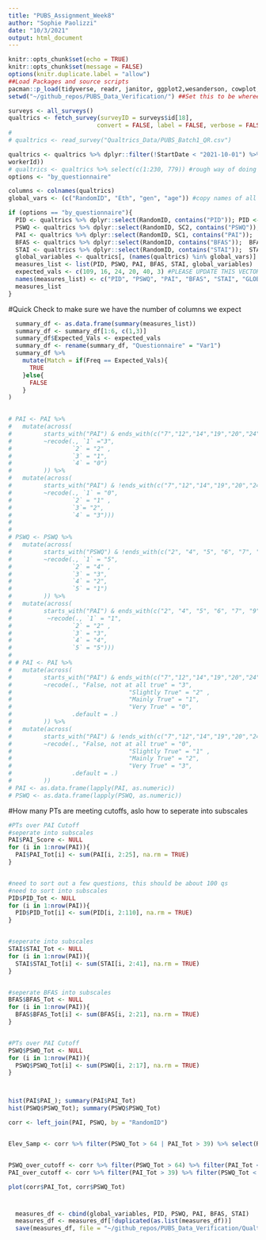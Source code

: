```yaml
---
title: "PUBS_Assignment_Week8"
author: "Sophie Paolizzi"
date: "10/3/2021"
output: html_document
---
```


```r
knitr::opts_chunk$set(echo = TRUE)
knitr::opts_chunk$set(message = FALSE)
options(knitr.duplicate.label = "allow")
##Load Packages and source scripts
pacman::p_load(tidyverse, readr, janitor, ggplot2,wesanderson, cowplot, flextable, plotly, qualtRics)
setwd("~/github_repos/PUBS_Data_Verification/") ##Set this to be whereever you're storing the data

surveys <- all_surveys()
qualtrics <- fetch_survey(surveyID = surveys$id[18],
                         convert = FALSE, label = FALSE, verbose = FALSE, force_request = TRUE)
# 
# qualtrics <- read_survey("Qualtrics_Data/PUBS_Batch1_QR.csv")
```

```r
qualtrics <- qualtrics %>% dplyr::filter(!StartDate < "2021-10-01") %>% dplyr::filter(Progress == "100") %>% rename(age = Q242_1) %>% mutate(age == as.numeric(age)) %>% filter(age <= 45) %>% filter(!is.na(	
workerId))
# qualtrics <- qualtrics %>% select(c(1:230, 779)) #rough way of doing this but it works
options <- "by_questionnaire"
```

```r
columns <- colnames(qualtrics)
global_vars <- (c("RandomID", "Eth", "gen", "age")) #copy names of all demographic variables in here.
```

```r
if (options == "by_questionnaire"){
  PID <- qualtrics %>% dplyr::select(RandomID, contains("PID")); PID <- as.data.frame(lapply(PID, as.numeric))
  PSWQ <- qualtrics %>% dplyr::select(RandomID, SC2, contains("PSWQ"));  PSWQ <- as.data.frame(lapply(PSWQ, as.numeric))
  PAI <- qualtrics %>% dplyr::select(RandomID, SC1, contains("PAI"));  PAI <- as.data.frame(lapply(PAI, as.numeric))
  BFAS <- qualtrics %>% dplyr::select(RandomID, contains("BFAS"));  BFAS <- as.data.frame(lapply(BFAS, as.numeric))
  STAI <- qualtrics %>% dplyr::select(RandomID, contains("STAI"));  STAI <- as.data.frame(lapply(STAI, as.numeric))
  global_variables <- qualtrics[, (names(qualtrics) %in% global_vars)]
  measures_list <- list(PID, PSWQ, PAI, BFAS, STAI, global_variables)
  expected_vals <- c(109, 16, 24, 20, 40, 3) #PLEASE UPDATE THIS VECTOR WITH YOUR EXPECTED COUNT
  names(measures_list) <- c("PID", "PSWQ", "PAI", "BFAS", "STAI", "GLOBAL")
  measures_list
}
```


#Quick Check to make sure we have the number of columns we expect
```r
  summary_df <- as.data.frame(summary(measures_list))
  summary_df <- summary_df[1:6, c(1,3)]
  summary_df$Expected_Vals <- expected_vals 
  summary_df <- rename(summary_df, "Questionnaire" = "Var1")
  summary_df %>%
    mutate(Match = if(Freq == Expected_Vals){
      TRUE
    }else{
      FALSE
    }
)
  
```




```r
# PAI <- PAI %>%
#   mutate(across(
#         starts_with("PAI") & ends_with(c("7","12","14","19","20","24")),
#         ~recode(., `1` ="3",
#                 `2` = "2" ,
#                 `3` = "1",
#                 `4` = "0")
#         )) %>%
#   mutate(across(
#         starts_with("PAI") & !ends_with(c("7","12","14","19","20","24")),
#         ~recode(., `1` = "0",
#                 `2` = "1" ,
#                 `3`= "2",
#                 `4` = "3")))
# 
# 
# PSWQ <- PSWQ %>%
#   mutate(across(
#         starts_with("PSWQ") & !ends_with(c("2", "4", "5", "6", "7", "9", "12", "13", "14", "15", "16")),
#         ~recode(., `1` = "5",
#                 `2` = "4" ,
#                 `3` = "3",
#                 `4` = "2",
#                 `5` = "1")
#         )) %>%
#   mutate(across(
#         starts_with("PAI") & ends_with(c("2", "4", "5", "6", "7", "9", "12", "13", "14", "15", "16")),
#          ~recode(., `1` = "1",
#                 `2` = "2" ,
#                 `3` = "3",
#                 `4` = "4",
#                 `5` = "5")))
# 
# # PAI <- PAI %>%
#   mutate(across(
#         starts_with("PAI") & ends_with(c("7","12","14","19","20","24")),
#         ~recode(., "False, not at all true" = "3",
#                                 "Slightly True" = "2" ,
#                                 "Mainly True" = "1",
#                                 "Very True" = "0",
#                 .default = .)
#         )) %>%
#   mutate(across(
#         starts_with("PAI") & !ends_with(c("7","12","14","19","20","24")),
#         ~recode(., "False, not at all true" = "0",
#                                 "Slightly True" = "1" ,
#                                 "Mainly True" = "2",
#                                 "Very True" = "3",
#                 .default = .)
#         ))
# PAI <- as.data.frame(lapply(PAI, as.numeric))
# PSWQ <- as.data.frame(lapply(PSWQ, as.numeric))
```


#How many PTs are meeting cutoffs, aslo how to seperate into subscales
```r

#PTs over PAI Cutoff
#seperate into subscales
PAI$PAI_Score <- NULL
for (i in 1:nrow(PAI)){
  PAI$PAI_Tot[i] <- sum(PAI[i, 2:25], na.rm = TRUE)
}


#need to sort out a few questions, this should be about 100 qs
#need to sort into subscales
PID$PID_Tot <- NULL
for (i in 1:nrow(PAI)){
  PID$PID_Tot[i] <- sum(PID[i, 2:110], na.rm = TRUE)
}


#seperate into subscales
STAI$STAI_Tot <- NULL
for (i in 1:nrow(PAI)){
  STAI$STAI_Tot[i] <- sum(STAI[i, 2:41], na.rm = TRUE)
}


#seperate BFAS into subscales
BFAS$BFAS_Tot <- NULL
for (i in 1:nrow(PAI)){
  BFAS$BFAS_Tot[i] <- sum(BFAS[i, 2:21], na.rm = TRUE)
}


#PTs over PAI Cutoff
PSWQ$PSWQ_Tot <- NULL
for (i in 1:nrow(PAI)){
  PSWQ$PSWQ_Tot[i] <- sum(PSWQ[i, 2:17], na.rm = TRUE)
}



hist(PAI$PAI_); summary(PAI$PAI_Tot)
hist(PSWQ$PSWQ_Tot); summary(PSWQ$PSWQ_Tot)

corr <- left_join(PAI, PSWQ, by = "RandomID")


Elev_Samp <- corr %>% filter(PSWQ_Tot > 64 | PAI_Tot > 39) %>% select(RandomID, PAI_Tot, PSWQ_Tot)


PSWQ_over_cutoff <- corr %>% filter(PSWQ_Tot > 64) %>% filter(PAI_Tot < 39)
PAI_over_cutoff <- corr %>% filter(PAI_Tot > 39) %>% filter(PSWQ_Tot < 64) 

plot(corr$PAI_Tot, corr$PSWQ_Tot)


```



#
```r
  measures_df <- cbind(global_variables, PID, PSWQ, PAI, BFAS, STAI)
  measures_df <- measures_df[!duplicated(as.list(measures_df))]
  save(measures_df, file = "~/github_repos/PUBS_Data_Verification/Qualtrics_Data/PUBS_Batch1_QR_Proc.R" )
```


